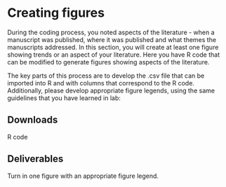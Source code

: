 # Creating figures

During the coding process, you noted aspects of the literature - when a manuscript was published, where it was published and what themes the manuscripts addressed. In this section, you will create at least one figure showing trends or an aspect of your literature. Here you have R code that can be modified to generate figures showing aspects of the literature. 

The key parts of this process are to develop the .csv file that can be imported into R and with columns that correspond to the R code. Additionally, please develop appropriate figure legends, using the same guidelines that you have learned in lab:

## Downloads

R code

## Deliverables

Turn in one figure with an appropriate figure legend.
